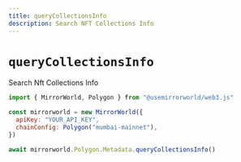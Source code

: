 ```yaml
---
title: queryCollectionsInfo
description: Search NFT Collections Info
---
```


# `queryCollectionsInfo`

Search Nft Collections Info

```js
import { MirrorWorld, Polygon } from "@usemirrorworld/web3.js"

const mirrorworld = new MirrorWorld({
  apiKey: "YOUR_API_KEY",
  chainConfig: Polygon("mumbai-mainnet"),
})

await mirrorworld.Polygon.Metadata.queryCollectionsInfo()
```
